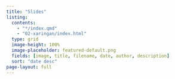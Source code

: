 ```yaml
---
title: "Slides"
listing:
  contents:
    - "*/index.qmd"
    - "02-xaringan/index.html"
  type: grid
  image-height: 100%
  image-placeholder: featured-default.png
  fields: [image, title, filename, date, author, description]
  sort: "date desc"
page-layout: full
---
```


